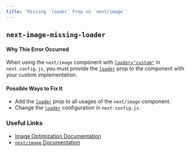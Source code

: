 ```yaml
---
title: 'Missing `loader` Prop on `next/image`'
---
```


## `next-image-missing-loader`

#### Why This Error Occurred

When using the `next/image` component with [`loader="custom"`](/docs/pages/building-your-application/optimizing/images#loader) in `next.config.js`, you must provide the [`loader`](/docs/pages/api-reference/components/image#loader) prop to the component with your custom implementation.

#### Possible Ways to Fix It

- Add the [`loader`](/docs/pages/api-reference/components/image#loader) prop to all usages of the `next/image` component.
- Change the [`loader`](/docs/pages/building-your-application/optimizing/images#loader) configuration in `next.config.js`.

### Useful Links

- [Image Optimization Documentation](/docs/pages/building-your-application/optimizing/images)
- [`next/image` Documentation](/docs/pages/api-reference/components/image)
